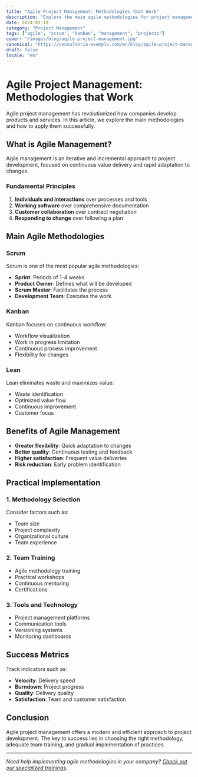 ```yaml
---
title: "Agile Project Management: Methodologies that Work"
description: "Explore the main agile methodologies for project management and how to apply them to maximize efficiency and deliver exceptional results."
date: 2024-01-10
category: "Project Management"
tags: ["agile", "scrum", "kanban", "management", "projects"]
cover: "/images/blog/agile-project-management.jpg"
canonical: "https://consultoria-exemplo.com/en/blog/agile-project-management"
draft: false
locale: "en"
---
```


# Agile Project Management: Methodologies that Work

Agile project management has revolutionized how companies develop products and services. In this article, we explore the main methodologies and how to apply them successfully.

## What is Agile Management?

Agile management is an iterative and incremental approach to project development, focused on continuous value delivery and rapid adaptation to changes.

### Fundamental Principles

1. **Individuals and interactions** over processes and tools
2. **Working software** over comprehensive documentation
3. **Customer collaboration** over contract negotiation
4. **Responding to change** over following a plan

## Main Agile Methodologies

### Scrum

Scrum is one of the most popular agile methodologies:

- **Sprint**: Periods of 1-4 weeks
- **Product Owner**: Defines what will be developed
- **Scrum Master**: Facilitates the process
- **Development Team**: Executes the work

### Kanban

Kanban focuses on continuous workflow:

- Workflow visualization
- Work in progress limitation
- Continuous process improvement
- Flexibility for changes

### Lean

Lean eliminates waste and maximizes value:

- Waste identification
- Optimized value flow
- Continuous improvement
- Customer focus

## Benefits of Agile Management

- **Greater flexibility**: Quick adaptation to changes
- **Better quality**: Continuous testing and feedback
- **Higher satisfaction**: Frequent value deliveries
- **Risk reduction**: Early problem identification

## Practical Implementation

### 1. Methodology Selection

Consider factors such as:
- Team size
- Project complexity
- Organizational culture
- Team experience

### 2. Team Training

- Agile methodology training
- Practical workshops
- Continuous mentoring
- Certifications

### 3. Tools and Technology

- Project management platforms
- Communication tools
- Versioning systems
- Monitoring dashboards

## Success Metrics

Track indicators such as:

- **Velocity**: Delivery speed
- **Burndown**: Project progress
- **Quality**: Delivery quality
- **Satisfaction**: Team and customer satisfaction

## Conclusion

Agile project management offers a modern and efficient approach to project development. The key to success lies in choosing the right methodology, adequate team training, and gradual implementation of practices.

---

*Need help implementing agile methodologies in your company? [Check out our specialized trainings](/en/trainings).*
